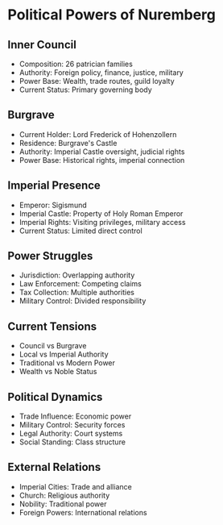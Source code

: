 = Political Powers of Nuremberg =

== Inner Council ==
* Composition: 26 patrician families
* Authority: Foreign policy, finance, justice, military
* Power Base: Wealth, trade routes, guild loyalty
* Current Status: Primary governing body

== Burgrave ==
* Current Holder: Lord Frederick of Hohenzollern
* Residence: Burgrave's Castle
* Authority: Imperial Castle oversight, judicial rights
* Power Base: Historical rights, imperial connection

== Imperial Presence ==
* Emperor: Sigismund
* Imperial Castle: Property of Holy Roman Emperor
* Imperial Rights: Visiting privileges, military access
* Current Status: Limited direct control

== Power Struggles ==
* Jurisdiction: Overlapping authority
* Law Enforcement: Competing claims
* Tax Collection: Multiple authorities
* Military Control: Divided responsibility

== Current Tensions ==
* Council vs Burgrave
* Local vs Imperial Authority
* Traditional vs Modern Power
* Wealth vs Noble Status

== Political Dynamics ==
* Trade Influence: Economic power
* Military Control: Security forces
* Legal Authority: Court systems
* Social Standing: Class structure

== External Relations ==
* Imperial Cities: Trade and alliance
* Church: Religious authority
* Nobility: Traditional power
* Foreign Powers: International relations 